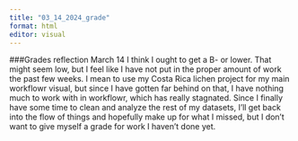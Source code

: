 ```yaml
---
title: "03_14_2024_grade"
format: html
editor: visual
---
```

###Grades reflection March 14
I think I ought to get a B- or lower. That might seem low, but I feel like I have not put in the proper amount of work the past few weeks. I mean to use my Costa Rica lichen project for my main workflowr visual, but since I have gotten far behind on that, I have nothing much to work with in workflowr, which has really stagnated. Since I finally have some time to clean and analyze the rest of my datasets, I'll get back into the flow of things and hopefully make up for what I missed, but I don't want to give myself a grade for work I haven't done yet.
